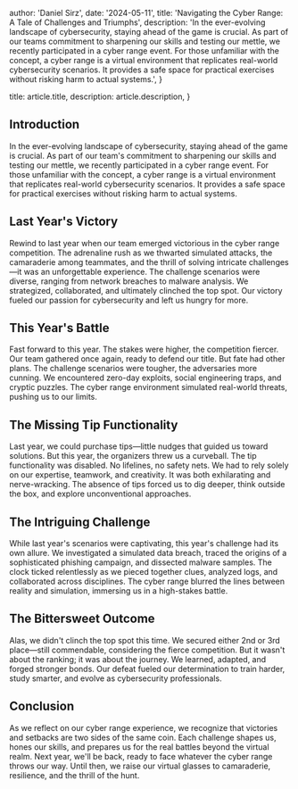 
  author: 'Daniel Sirz',
  date: '2024-05-11',
  title: 'Navigating the Cyber Range: A Tale of Challenges and Triumphs',
  description:
    'In the ever-evolving landscape of cybersecurity, staying ahead of the game is crucial. As part of our teams commitment to sharpening our skills and testing our mettle, we recently participated in a cyber range event. For those unfamiliar with the concept, a cyber range is a virtual environment that replicates real-world cybersecurity scenarios. It provides a safe space for practical exercises without risking harm to actual systems.',
}

  title: article.title,
  description: article.description,
}


## Introduction

In the ever-evolving landscape of cybersecurity, staying ahead of the game is crucial. As part of our team's commitment to sharpening our skills and testing our mettle, we recently participated in a cyber range event. For those unfamiliar with the concept, a cyber range is a virtual environment that replicates real-world cybersecurity scenarios. It provides a safe space for practical exercises without risking harm to actual systems.

## Last Year's Victory
Rewind to last year when our team emerged victorious in the cyber range competition. The adrenaline rush as we thwarted simulated attacks, the camaraderie among teammates, and the thrill of solving intricate challenges—it was an unforgettable experience. The challenge scenarios were diverse, ranging from network breaches to malware analysis. We strategized, collaborated, and ultimately clinched the top spot. Our victory fueled our passion for cybersecurity and left us hungry for more.

## This Year's Battle
Fast forward to this year. The stakes were higher, the competition fiercer. Our team gathered once again, ready to defend our title. But fate had other plans. The challenge scenarios were tougher, the adversaries more cunning. We encountered zero-day exploits, social engineering traps, and cryptic puzzles. The cyber range environment simulated real-world threats, pushing us to our limits.

## The Missing Tip Functionality
Last year, we could purchase tips—little nudges that guided us toward solutions. But this year, the organizers threw us a curveball. The tip functionality was disabled. No lifelines, no safety nets. We had to rely solely on our expertise, teamwork, and creativity. It was both exhilarating and nerve-wracking. The absence of tips forced us to dig deeper, think outside the box, and explore unconventional approaches.

## The Intriguing Challenge
While last year's scenarios were captivating, this year's challenge had its own allure. We investigated a simulated data breach, traced the origins of a sophisticated phishing campaign, and dissected malware samples. The clock ticked relentlessly as we pieced together clues, analyzed logs, and collaborated across disciplines. The cyber range blurred the lines between reality and simulation, immersing us in a high-stakes battle.

## The Bittersweet Outcome
Alas, we didn't clinch the top spot this time. We secured either 2nd or 3rd place—still commendable, considering the fierce competition. But it wasn't about the ranking; it was about the journey. We learned, adapted, and forged stronger bonds. Our defeat fueled our determination to train harder, study smarter, and evolve as cybersecurity professionals.

## Conclusion
As we reflect on our cyber range experience, we recognize that victories and setbacks are two sides of the same coin. Each challenge shapes us, hones our skills, and prepares us for the real battles beyond the virtual realm. Next year, we'll be back, ready to face whatever the cyber range throws our way. Until then, we raise our virtual glasses to camaraderie, resilience, and the thrill of the hunt.